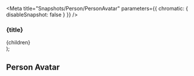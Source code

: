 
<Meta title="Snapshots/Person/PersonAvatar" parameters={{ chromatic: { disableSnapshot: false } }} />

  <PersonProvider resolve={createResolve()}>
    <section>
      <h3>{title}</h3>
      <div style={{ display: 'flex', gap: '10px' }}>{children}</div>
    </section>
  </PersonProvider>
);

## Person Avatar

<Story name="Sizes"> 
  <Container title="Sizes">
    <PersonAvatar azureId='1234' size="x-small" />
    <PersonAvatar azureId='1234' size="small" />
    <PersonAvatar azureId='1234' size="medium" />
    <PersonAvatar azureId='1234' size="large" />
  </Container>
</Story>

<Story name="Clickable"> 
    <Container title="Clickable">
      <PersonAvatar azureId='1234' clickable />
    </Container>
</Story>

<Story name="Show Card"> 
    <Container title="Card on hover">
      <PersonAvatar azureId='1234' showFloatingOn="hover" />
    </Container>
    <Container title="Card on click">
      <PersonAvatar azureId='1234' showFloatingOn="click" />
    </Container>
</Story>

<Story name="Disabled"> 
    <Container title="Disabled">
      <PersonAvatar azureId='1234' disabled />
    </Container>
</Story>

<Story name="Custom data"> 
    <Container title="With datasource">
      <PersonAvatar dataSource={{
         pictureSrc: 'https://i.imgur.com/Qq8jj5I.png',
         name: 'Tux Penguin',
         accountType: 'Employee',
     }} />
    </Container>
</Story>


